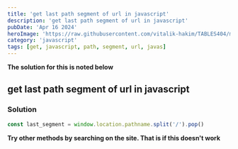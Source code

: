 ```yaml
---
title: 'get last path segment of url in javascript'
description: 'get last path segment of url in javascript'
pubDate: 'Apr 16 2024'
heroImage: 'https://raw.githubusercontent.com/vitalik-hakim/TABLES404/main/error_b/JavaScript.png'
category: 'javascript'
tags: [get, javascript, path, segment, url, javas]
---
```


**The solution for this is noted below**

## get last path segment of url in javascript

### Solution

```javascript
const last_segment = window.location.pathname.split('/').pop()
```

**Try other methods by searching on the site. That is if this doesn't work**
